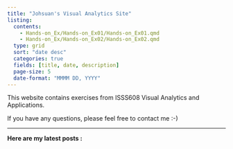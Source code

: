 ```yaml
---
title: "Johsuan's Visual Analytics Site"
listing:
  contents:
    - Hands-on_Ex/Hands-on_Ex01/Hands-on_Ex01.qmd
    - Hands-on_Ex/Hands-on_Ex02/Hands-on_Ex02.qmd
  type: grid
  sort: "date desc"
  categories: true
  fields: [title, date, description]
  page-size: 5
  date-format: "MMMM DD, YYYY"
---
```


This website contains exercises from ISSS608 Visual Analytics and Applications.

If you have any questions, please feel free to contact me :-)

------------------------------------------------------------------------

**Here are my latest posts :**
